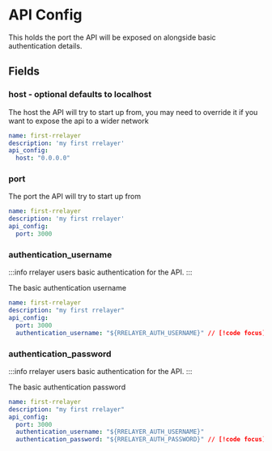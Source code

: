 # API Config

This holds the port the API will be exposed on alongside basic authentication details.

## Fields

### host - optional defaults to localhost

The host the API will try to start up from, you may need to override it if you want to expose the api to a wider network

```yaml [rrelayer.yaml]
name: first-rrelayer
description: 'my first rrelayer'
api_config:
  host: "0.0.0.0"
```

### port

The port the API will try to start up from

```yaml [rrelayer.yaml]
name: first-rrelayer
description: 'my first rrelayer'
api_config:
  port: 3000
```

### authentication_username

:::info
rrelayer users basic authentication for the API.
:::

The basic authentication username

```yaml [rrelayer.yaml]
name: first-rrelayer
description: "my first rrelayer"
api_config:
  port: 3000
  authentication_username: "${RRELAYER_AUTH_USERNAME}" // [!code focus]
```

### authentication_password

:::info
rrelayer users basic authentication for the API.
:::

The basic authentication password

```yaml [rrelayer.yaml]
name: first-rrelayer
description: "my first rrelayer"
api_config:
  port: 3000
  authentication_username: "${RRELAYER_AUTH_USERNAME}"
  authentication_password: "${RRELAYER_AUTH_PASSWORD}" // [!code focus]
```
